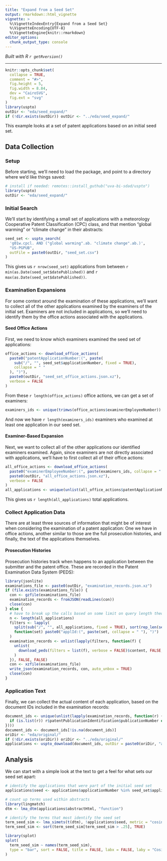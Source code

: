 ```yaml
---
title: "Expand from a Seed Set"
output: rmarkdown::html_vignette
vignette: >
  %\VignetteIndexEntry{Expand from a Seed Set}
  %\VignetteEncoding{UTF-8}
  %\VignetteEngine{knitr::rmarkdown}
editor_options: 
  chunk_output_type: console
---
```


*Built with R 
`r getRversion()`*

***

```r
knitr::opts_chunk$set(
  collapse = TRUE,
  comment = "#>",
  fig.height = 5,
  fig.width = 8.84,
  dev = "CairoSVG",
  fig.ext = "svg"
)
library(uspto)
outDir <- "eda/seed_expand/"
if (!dir.exists(outDir)) outDir <- "../eda/seed_expand/"
```

This example looks at a set of patent applications based on an initial seed set.

## Data Collection

### Setup

Before starting, we'll need to load the package, and point to a directory where we'd like things saved:
```r
# install if needed: remotes::install_guthub("uva-bi-sdad/uspto")
library(uspto)
outDir <- "eda/seed_expand/"
```

### Initial Search

We'll start by identifying a small set of applications with a meteorology Cooperative Patent Classification (CPC) class,
and that mention "global warming" or "climate change" in their abstracts:
```r
seed_set <- uspto_search(
  'g01w.cpcl. AND ("global warming".ab. "climate change".ab.)',
  "US-PGPUB",
  outFile = paste0(outDir, "seed_set.csv")
)
```

This gives us `r nrow(seed_set)` applications from between `r min(as.Date(seed_set$datePublished))`
and `r max(as.Date(seed_set$datePublished))`.

### Examination Expansions

For some context around the examination of these applications, we'll want to collect all of the other applications
examined by the examiners of the initial set. Examiners are not included in applications,
so we'll need to identify them by the office actions associated with the applications.

#### Seed Office Actions

First, we need to know which examiners examined the seed set of applications:
```r
office_actions <- download_office_actions(
  paste0("patentApplicationNumber:(", paste(
    sub("/", "", seed_set$applicationNumber, fixed = TRUE),
    collapse = " "
  ), ")"),
  paste0(outDir, "seed_set_office_actions.json.xz"),
  verbose = FALSE
)
```

From these `r length(office_actions)` office actions, we can get a set of examiners:
```r
examiners_ids <- unique(trimws(office_actions$examinerEmployeeNumber))
```

And now we have `r length(examiners_ids)` examiners who examined at least one application
in our seed set.

#### Examiner-Based Expansion

Next, we want to collect all of the other applications our identified examiners examined.
Again, since examiners are not directly associated with applications, we'll have to first collect
all of their office actions:
```r
all_office_actions <- download_office_actions(
  paste0("examinerEmployeeNumber:(", paste(examiners_ids, collapse = " "), ")"),
  paste0(outDir, "all_office_actions.json.xz"),
  verbose = FALSE
)
all_applications <- unique(unlist(all_office_actions$patentApplicationNumber))
```

This gives us `r length(all_applications)` total applications. 

### Collect Application Data

There are at least three sources of information that might be of interest when considering the examination
of a patent application: One we have in office actions, another similar to those are the full
prosecution histories, and finally, the text of the applications themselves.

#### Prosecution Histories

Prosecution histories track when happens to an application between the submitter and the patent office.
These are recorded in the Patent Examination Data System (PEDS):

```r
library(jsonlite)
examinations_file <- paste0(outDir, "examination_records.json.xz")
if (file.exists(examinations_file)) {
  con <- gzfile(examinations_file)
  examination_records <- fromJSON(readLines(con))
  close(con)
} else {
  # have to break up the calls based on some limit on query length theoretically
  n <- length(all_applications)
  filters <- lapply(
    split(sub("/", "", all_applications, fixed = TRUE), sort(rep_len(seq_len(ceiling(n / 500)), n))),
    function(set) paste0("applId:(", paste(set, collapse = " "), ")")
  )
  examination_records <- unlist(lapply(filters, function(f) {
    unlist(
      download_peds(filters = list(f), verbose = FALSE)$content, FALSE, FALSE
    )
  }), FALSE, FALSE)
  con <- xzfile(examinations_file)
  write_json(examination_records, con, auto_unbox = TRUE)
  close(con)
}
```

### Application Text

Finally, we can collect the actual content of each application, based on the document IDs included in
the examination records:
```r
document_ids <- unique(unlist(lapply(examination_records, function(r) {
  if (is.list(r)) r$patentPublicationIdentification$publicationNumber else NULL
})))
document_ids <- document_ids[!is.na(document_ids)]
oriDir <- "eda/original/"
if (!dir.exists(oriDir)) oriDir <- "../eda/original/"
applications <- uspto_download(document_ids, outDir = paste0(oriDir, "applications"))
```

## Analysis

We can start with a simple look at the text to get a feel for what sets our seed set apart:
```r
# identify the applications that were part of the initial seed set
applications$seed <- applications$applicationNumber %in% seed_set$applicationNumber

# count up terms used within abstracts
library(lingmatch)
dtm <- lma_dtm(applications$abstractHtml, "function")

# identify the terms that most identify the seed set
term_seed_sim <- lma_simets(t(dtm), !applications$seed, metric = "cosine")
term_seed_sim <- sort(term_seed_sim[term_seed_sim > .25], TRUE)
```

```r
library(splot)
splot(
  term_seed_sim ~ names(term_seed_sim),
  type = "bar", sort = FALSE, title = FALSE, labx = FALSE, laby = "Cosine Similarity"
)
```
